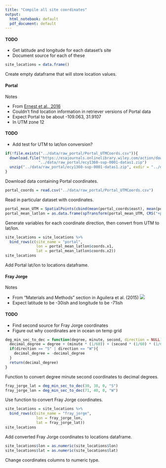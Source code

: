 ```yaml
---
title: "Compile all site coordinates"
output:
  html_notebook: default
  pdf_document: default
---
```


#### TODO

* Get latitude and longitude for each dataset's site
* Document source for each of these

```r
site_locations = data.frame()
```
Create empty dataframe that will store location values. 

#### Portal

Notes

* From [Ernest et al., 2016](https://esajournals.onlinelibrary.wiley.com/doi/abs/10.1890/15-2115.1)
* Couldn't find location information in retriever versions of Portal data
* Expect Portal to be about -109.063, 31.9107
* In UTM zone 12

#### TODO 

* Add test for UTM to lat/lon conversion?

```r
if(!file.exists("../data/raw_portal/Portal_UTMCoords.csv")){
  download.file("https://esajournals.onlinelibrary.wiley.com/action/downloadSupplement?doi=10.1890%2F15-2115.1&file=ecy1360-sup-0001-DataS1.zip", 
               "../data/raw_portal/ecy1360-sup-0001-datas1.zip")
  unzip("../data/raw_portal/ecy1360-sup-0001-datas1.zip", exdir = "../data/raw_portal/")
}
```
Download data containing Portal coordinates. 
```r
portal_coords = read.csv("../data/raw_portal/Portal_UTMCoords.csv")
```
Read in particular dataset with coordinates. 
```r
portal_mean_UTM = SpatialPoints(cbind(mean(portal_coords$east), mean(portal_coords$north)), proj4string = CRS("+proj=utm +zone=12 +datum=WGS84"))
portal_mean_latlon = as.data.frame(spTransform(portal_mean_UTM, CRS("+proj=longlat +datum=WGS84")))
```
Generate variables for each coordinate direction, then convert from UTM to lat/lon. 
```r
site_locations = site_locations %>% 
  bind_rows(c(site_name = "portal", 
              lon = portal_mean_latlon$coords.x1, 
              lat = portal_mean_latlon$coords.x2))
site_locations
```
Add Portal lat/lon to locations dataframe. 

#### Fray Jorge

Notes

* From "Materials and Methods" section in Aguilera et al. (2015)
![](../fray_jorge_location.png)
* Expect latitude to be -30ish and longitude to be -71ish

#### TODO

* Find second source for Fray Jorge coordinates
* Figure out why coordinates are in ocean on temp grid

```r
deg_min_sec_to_dec = function(degree, minute, second, direction = NULL){
  decimal_degree = degree + (minute * (1/60)) + (second * (1/60) * (1/60))
  if(direction == "S" | direction == "W"){
    decimal_degree = -decimal_degree
  }
  return(decimal_degree)
}
```
Function to convert degree minute second coordinates to decimal degrees. 
```r
fray_jorge_lat = deg_min_sec_to_dec(30, 38, 0, "S")
fray_jorge_lon = deg_min_sec_to_dec(71, 40, 0, "W")
```
Use function to convert Fray Jorge coordinates. 
```r
site_locations = site_locations %>% 
  bind_rows(c(site_name = "fray_jorge", 
              lon = fray_jorge_lon, 
              lat = fray_jorge_lat))
site_locations
```
Add converted Fray Jorge coordinates to locations dataframe. 
```r
site_locations$lon = as.numeric(site_locations$lon)
site_locations$lat = as.numeric(site_locations$lat)
```
Change coordinates columns to numeric type. 